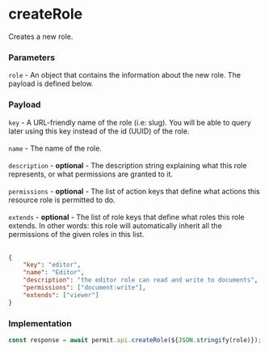# createRole

Creates a new role.

### Parameters

`role` - An object that contains the information about the new role. The payload is defined below.<br/>

### Payload

`key` - A URL-friendly name of the role (i.e: slug). You will be able to query later using this key instead of the id (UUID) of the role.<br/><br/>
`name` - The name of the role.<br/><br/>
`description` - **optional** - The description string explaining what this role represents, or what permissions are granted to it.<br/><br/>
`permissions` - **optional** - The list of action keys that define what actions this resource role is permitted to do.<br/><br/>
`extends` - **optional** - The list of role keys that define what roles this role extends. In other words: this role will automatically inherit all the permissions of the given roles in this list.<br/><br/>

```json
{
	"key": "editor",
	"name": "Editor",
	"description": "the editor role can read and write to documents",
	"permissions": ["document:write"],
	"extends": ["viewer"]
}
```

### Implementation

```js
const response = await permit.api.createRole(${JSON.stringify(role)});
```
